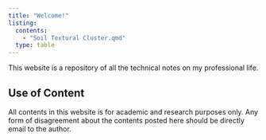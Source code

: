```yaml
---
title: "Welcome!"
listing:
  contents:
    - "Soil Textural Cluster.qmd"
  type: table
---
```


This website is a repository of all the technical notes on my professional life.

::: callout-important
## Use of Content

All contents in this website is for academic and research purposes only. Any form of disagreement about the contents posted here should be directly email to the author.
:::
